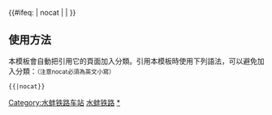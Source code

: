 {{鐵道路線|lua=1
| 模板名稱 = 水蚌铁路
| 名稱 = [[水蚌铁路]]
| 代表色 = #0033c9
| Logo = [[File:China Railways.svg|17px]]
| 背景顏色 = #FFFFFF
| 車站列表 = 蚌埠 ~ blstart=center ~ #蚌埠东# ~ 李楼站 (安徽省) ~ #田荣#<sub>''外绕线''</sub> ~ blline  ~ <sub>''<s>老线</s>''</sub>#s姜桥s# ~ blend ~ 刘府 ~ 西泉街 ~ 武店 ~ 年家岗 ~ 炉桥 ~ 水家湖
| 註釋 = 蚌埠段新线（蚌埠-刘府）于2020年12月投入使用，同时老线废线
}}
<includeonly>{{#ifeq: {{{1}}} | nocat | <!--空--> | [[Category:水蚌铁路车站]] }}</includeonly><noinclude>

==使用方法==
本模板會自動把引用它的頁面加入分類。引用本模板時使用下列語法，可以避免加入分類：<small>（注意nocat必須為英文小寫）</small>
 <nowiki>{{</nowiki>{{PAGENAME}}<nowiki>|nocat}}</nowiki>
[[Category:中國鐵路路線模板|水蚌铁路]]
[[Category:水蚌铁路车站|*]]
</noinclude>